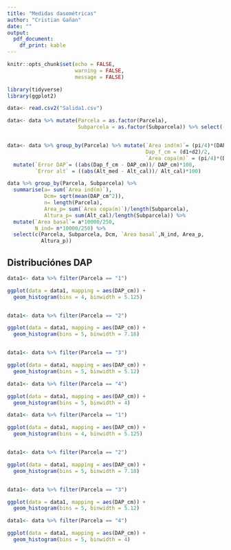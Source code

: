 ```yaml
---
title: "Medidas dasométricas"
author: "Cristian Gañan"
date: ""
output: 
  pdf_document:
    df_print: kable
---
```


```r
knitr::opts_chunk$set(echo = FALSE, 
                      warning = FALSE, 
                      message = FALSE)

library(tidyverse)
library(ggplot2)
```


```r
data<- read.csv2("Salida1.csv")

data<- data %>% mutate(Parcela = as.factor(Parcela),
                       Subparcela = as.factor(Subparcela)) %>% select(-c(X.))


data<- data %>% group_by(Parcela) %>% mutate(`Area ind(m)`= (pi/4)*(DAP_cm/100)^2, 
                                             Dap_f_cm = (d1+d2)/2, 
                                             `Area copa(m)` = (pi/4)*(D_copa)^2) %>% 
  mutate(`Error DAP`= ((abs(Dap_f_cm - DAP_cm))/ DAP_cm)*100, 
         `Error alt` = ((abs(Alt_med - Alt_cal))/ Alt_cal)*100)

```



```r
data %>% group_by(Parcela, Subparcela) %>% 
  summarise(a= sum(`Area ind(m)`), 
            Dcm= sqrt(mean(DAP_cm^2)),
            n= length(Parcela), 
            Area_p= sum(`Area copa(m)`)/length(Subparcela), 
            Altura_p= sum(Alt_cal)/length(Subparcela)) %>% 
  mutate(`Area basal`= a*10000/250, 
         N_ind= n*10000/250) %>% 
  select(c(Parcela, Subparcela, Dcm, `Area basal`,N_ind, Area_p, 
           Altura_p))
```

## Distribuciónes DAP

```r

data1<- data %>% filter(Parcela == "1")

ggplot(data = data1, mapping = aes(DAP_cm)) +
  geom_histogram(bins = 4, binwidth = 5.125)


data1<- data %>% filter(Parcela == "2")

ggplot(data = data1, mapping = aes(DAP_cm)) +
  geom_histogram(bins = 5, binwidth = 7.18)


data1<- data %>% filter(Parcela == "3")

ggplot(data = data1, mapping = aes(DAP_cm)) +
  geom_histogram(bins = 5, binwidth = 5.12)

data1<- data %>% filter(Parcela == "4")

ggplot(data = data1, mapping = aes(DAP_cm)) +
  geom_histogram(bins = 5, binwidth = 4)
```


```r
  
data1<- data %>% filter(Parcela == "1")

ggplot(data = data1, mapping = aes(DAP_cm)) +
  geom_histogram(bins = 4, binwidth = 5.125)


data1<- data %>% filter(Parcela == "2")

ggplot(data = data1, mapping = aes(DAP_cm)) +
  geom_histogram(bins = 5, binwidth = 7.18)


data1<- data %>% filter(Parcela == "3")

ggplot(data = data1, mapping = aes(DAP_cm)) +
  geom_histogram(bins = 5, binwidth = 5.12)

data1<- data %>% filter(Parcela == "4")

ggplot(data = data1, mapping = aes(DAP_cm)) +
  geom_histogram(bins = 5, binwidth = 4)

```







